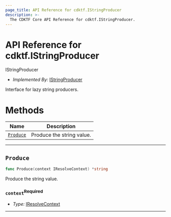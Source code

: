 ```yaml
---
page_title: API Reference for cdktf.IStringProducer
description: >-
  The CDKTF Core API Reference for cdktf.IStringProducer.
---
```


<!-- This file is generated through yarn generate-docs -->

# API Reference for cdktf.IStringProducer

   IStringProducer <a name="IStringProducer" id="cdktf.IStringProducer"></a>
  
  - *Implemented By:* <a href="#cdktf.IStringProducer">IStringProducer</a>
  
  Interface for lazy string producers.
  
  # Methods <a name="Methods" id="Methods"></a>
  
  | **Name** | **Description** |
  | --- | --- |
  | <code><a href="#cdktf.IStringProducer.produce">Produce</a></code> | Produce the string value. |
  
  ---
  
  ## `Produce` <a name="Produce" id="cdktf.IStringProducer.produce"></a>
  
  ```go
  func Produce(context IResolveContext) *string
  ```
  
  Produce the string value.
  
  ### `context`<sup>Required</sup> <a name="context" id="cdktf.IStringProducer.produce.parameter.context"></a>
  
  - *Type:* <a href="#cdktf.IResolveContext">IResolveContext</a>
  
  ---
  
  
